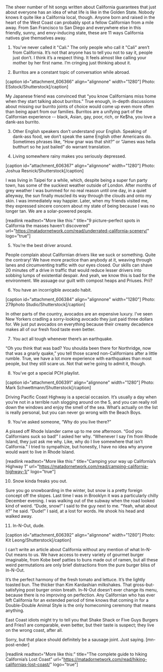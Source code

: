The sheer number of hit songs written about California guarantees that just about everyone has an idea of what life is like in the Golden State. Nobody knows it quite like a California local, though. Anyone born and raised in the heart of the West Coast can probably spot a fellow Californian from a mile away. From San Francisco to San Diego and everywhere else in this friendly, sunny, and envy-inducing state, these are 11 ways California natives give themselves away.     

1. You’ve never called it "Cali."
The only people who call it "Cali" aren’t from California. It’s not that anyone has to tell you not to say it, people just don’t. I think it’s a respect thing. It feels almost like calling your mother by her first name. I’m cringing just thinking about it.

2. Burritos are a constant topic of conversation while abroad.

[caption id="attachment_606366" align="alignnone" width="1280"] Photo: ESstock/Shutterstock[/caption]

My Japanese friend was convinced that “you know Californians miss home when they start talking about burritos.” True enough, in-depth discussions about missing our burrito joints of choice would come up even more often than being apart from our families. Burritos are a unifying part of the Californian experience -- black, Asian, gay, poor, rich, or Ke$ha, you love a dank-ass burrito.

3. Other English speakers don’t understand your English.
Speaking of dank-ass food, we don’t speak the same English other Americans do. Sometimes phrases like, “How gnar was that shit?” or “James was hella butthurt so he just bailed” do warrant translation.

4. Living somewhere rainy makes you seriously depressed.

[caption id="attachment_606367" align="alignnone" width="1280"] Photo: Joshua Resnick/Shutterstock[/caption]

I was living in Taipei for a while, which, despite being a super fun party town, has some of the suckiest weather outside of London. After months of grey weather I was bummed for no real reason until one day, in a quiet alleyway, the sun finally muscled its way through the clouds and onto my skin. I was immediately way happier. Later, when my friends visited me, they expressed sincere concern about my state of being because I was no longer tan. We are a solar-powered people.

[readlink readtext="More like this:" title="9 picture-perfect spots in California the masses haven’t discovered"  url="https://matadornetwork.com/read/underrated-california-scenery/" logo="true"]

5. You’re the best driver around.

People complain about Californian drivers like we suck or something. Quite the contrary! We have more practice than anybody at it, weaving through lanes and circumventing traffic with our eyes closed. Our skills can shave 20 minutes off a drive in traffic that would reduce lesser drivers into sobbing lumps of existential despair. And yeah, we know this is bad for the environment. We assuage our guilt with compost heaps and Priuses. Prii?

6. You have an incorrigible avocado habit.

[caption id="attachment_606384" align="alignnone" width="1280"] Photo: 279photo Studio/Shutterstock[/caption]

In other parts of the country, avocados are an expensive luxury. I’ve seen New Yorkers cradling a sorry-looking avocado they just paid three dollars for. We just put avocados on everything because their creamy decadence makes all of our fresh food taste even better.

7. You act all tough whenever there’s an earthquake.

“Oh you think that was bad? You shoulda been there for Northridge, now that was a gnarly quake,” you tell those scared non-Californians after a little rumble. True, we have a lot more experience with earthquakes than most people, but they still scare us. Not that we’re going to admit it, though.

8. You’ve got a special PCH playlist.

[caption id="attachment_606391" align="alignnone" width="1280"] Photo: Mark Schwettmann/Shutterstock[/caption]

Driving Pacific Coast Highway is a special occasion. It’s usually a day when you’re not in a terrible rush slogging around on the 5, and you can really roll down the windows and enjoy the smell of the sea. What’s actually on the list is really personal, but you can never go wrong with the Beach Boys.

9. You’ve asked someone, “Why do you live there?”

A pissed off Rhode Islander came up to me one afternoon. “God you Californians suck so bad!” I asked her why. “Whenever I say I’m from Rhode Island, they just ask me why. Like, why do I live somewhere that isn’t California.” I tried to sympathize, but honestly, I have no idea why anyone would want to live in Rhode Island.

[readlink readtext="More like this:" title="Camping your way up California’s Highway 1"  url="https://matadornetwork.com/read/camping-california-highway-1/" logo="true"]

10. Snow kinda freaks you out.

Sure you go snowboarding in the winter, but snow is a pretty foreign concept off the slopes. Last time I was in Brooklyn it was a particularly chilly December evening. I was walking out of the subway when the road looked kind of weird. “Dude, snow!” I said to the guy next to me. “Yeah, what about it?” he said. “Dude!” I said, at a lost for words. He shook his head and walked away.

11. In-N-Out, dude.

[caption id="attachment_606392" align="alignnone" width="1280"] Photo: Kit Leong/Shutterstock[/caption]

I can’t write an article about California without any mention of what In-N-Out means to us. We have access to every variety of gourmet burger imaginable, from Kobe beef patties to buns made out of ramen, but all these weird permutations are only brief distractions from the pure burger bliss of In-N-Out.

It’s the perfect harmony of the fresh tomato and lettuce. It’s the lightly toasted bun. The thicker than Kim Kardashian milkshakes. That gross-but-satisfying post burger onion breath. In-N-Out doesn’t ever change its menu, because there is no improving on perfection. Any Californian who has ever left California for an extended period of time knows that coming in for a Double-Double Animal Style is the only homecoming ceremony that means anything.

East Coast idiots might try to tell you that Shake Shack or Five Guys Burgers and Fries1 are comparable, even better, but their taste is suspect; they live on the wrong coast, after all.

Sorry, but that place should definitely be a sausage joint. Just saying. [mn-post-ender]

[readlink readtext="More like this:" title="The complete guide to hiking California’s Lost Coast"  url="https://matadornetwork.com/read/hiking-californias-lost-coast/" logo="true"]